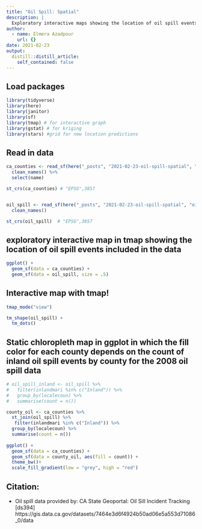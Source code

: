 ```yaml
---
title: "Oil Spill: Spatial"
description: |
  Exploratory interactive maps showing the location of oil spill events from 2008 data from CA DFW Oil Spill Incident Tracking.
author:
  - name: Elmera Azadpour
    url: {}
date: 2021-02-23
output:
  distill::distill_article:
    self_contained: false
---
```


## Load packages
```r
library(tidyverse)
library(here)
library(janitor)
library(sf)
library(tmap) # for interactive graph
library(gstat) # for kriging
library(stars) #grid for new location predictions
```

## Read in data
```r
ca_counties <- read_sf(here("_posts", "2021-02-23-oil-spill-spatial", "ca_counties"), layer = "CA_Counties_TIGER2016") %>% 
  clean_names() %>% 
  select(name)

st_crs(ca_counties) # "EPSG",3857


oil_spill <- read_sf(here("_posts", "2021-02-23-oil-spill-spatial", "oilspill"), layer = "Oil_Spill_Incident_Tracking_%5Bds394%5D") %>% 
  clean_names()

st_crs(oil_spill)  # "EPSG",3857

```

## exploratory interactive map in tmap showing the location of oil spill events included in the data
```r
ggplot() +
  geom_sf(data = ca_counties) +
  geom_sf(data = oil_spill, size = .5)
```

## Interactive map with tmap! 
```r
tmap_mode("view")

tm_shape(oil_spill) + 
  tm_dots()
```


## Static chloropleth map in ggplot in which the fill color for each county depends on the count of inland oil spill events by county for the 2008 oil spill data
```r
# oil_spill_inland <- oil_spill %>% 
#   filter(inlandmari %in% c("Inland")) %>% 
#   group_by(localecoun) %>% 
#   summarise(count = n())

county_oil <- ca_counties %>% 
  st_join(oil_spill) %>% 
   filter(inlandmari %in% c("Inland")) %>% 
  group_by(localecoun) %>% 
  summarise(count = n())
  
ggplot() +
  geom_sf(data = ca_counties) +
  geom_sf(data = county_oil, aes(fill = count)) +
  theme_bw()+ 
  scale_fill_gradient(low = "grey", high = "red") 
```

## Citation:
+ Oil spill data provided by: CA State Geoportal: Oil Sill Incident Tracking [ds394] https://gis.data.ca.gov/datasets/7464e3d6f4924b50ad06e5a553d71086_0/data
